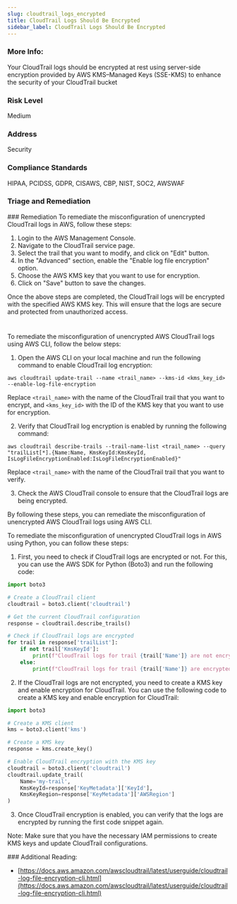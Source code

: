 ```yaml
---
slug: cloudtrail_logs_encrypted
title: CloudTrail Logs Should Be Encrypted
sidebar_label: CloudTrail Logs Should Be Encrypted
---
```


### More Info:

Your CloudTrail logs should be encrypted at rest using server-side encryption provided by AWS KMS–Managed Keys (SSE-KMS) to enhance the security of your CloudTrail bucket

### Risk Level

Medium

### Address

Security

### Compliance Standards

HIPAA, PCIDSS, GDPR, CISAWS, CBP, NIST, SOC2, AWSWAF


### Triage and Remediation
<Tabs>
<Tab title='Remediation'>
### Remediation

<AccordionGroup>
<Accordion title='Using Console' defaultOpen='true'>
To remediate the misconfiguration of unencrypted CloudTrail logs in AWS, follow these steps:

1. Login to the AWS Management Console.
2. Navigate to the CloudTrail service page.
3. Select the trail that you want to modify, and click on "Edit" button.
4. In the "Advanced" section, enable the "Enable log file encryption" option.
5. Choose the AWS KMS key that you want to use for encryption.
6. Click on "Save" button to save the changes.

Once the above steps are completed, the CloudTrail logs will be encrypted with the specified AWS KMS key. This will ensure that the logs are secure and protected from unauthorized access.

#
</Accordion>

<Accordion title='Using CLI'>
To remediate the misconfiguration of unencrypted AWS CloudTrail logs using AWS CLI, follow the below steps:

1. Open the AWS CLI on your local machine and run the following command to enable CloudTrail log encryption:

```
aws cloudtrail update-trail --name <trail_name> --kms-id <kms_key_id> --enable-log-file-encryption
```

Replace `<trail_name>` with the name of the CloudTrail trail that you want to encrypt, and `<kms_key_id>` with the ID of the KMS key that you want to use for encryption.

2. Verify that CloudTrail log encryption is enabled by running the following command:

```
aws cloudtrail describe-trails --trail-name-list <trail_name> --query "trailList[*].{Name:Name, KmsKeyId:KmsKeyId, IsLogFileEncryptionEnabled:IsLogFileEncryptionEnabled}"
```

Replace `<trail_name>` with the name of the CloudTrail trail that you want to verify.

3. Check the AWS CloudTrail console to ensure that the CloudTrail logs are being encrypted.

By following these steps, you can remediate the misconfiguration of unencrypted AWS CloudTrail logs using AWS CLI.
</Accordion>

<Accordion title='Using Python'>
To remediate the misconfiguration of unencrypted CloudTrail logs in AWS using Python, you can follow these steps:

1. First, you need to check if CloudTrail logs are encrypted or not. For this, you can use the AWS SDK for Python (Boto3) and run the following code:

```python
import boto3

# Create a CloudTrail client
cloudtrail = boto3.client('cloudtrail')

# Get the current CloudTrail configuration
response = cloudtrail.describe_trails()

# Check if CloudTrail logs are encrypted
for trail in response['trailList']:
    if not trail['KmsKeyId']:
        print(f"CloudTrail logs for trail {trail['Name']} are not encrypted.")
    else:
        print(f"CloudTrail logs for trail {trail['Name']} are encrypted with KMS key {trail['KmsKeyId']}.")
```

2. If the CloudTrail logs are not encrypted, you need to create a KMS key and enable encryption for CloudTrail. You can use the following code to create a KMS key and enable encryption for CloudTrail:

```python
import boto3

# Create a KMS client
kms = boto3.client('kms')

# Create a KMS key
response = kms.create_key()

# Enable CloudTrail encryption with the KMS key
cloudtrail = boto3.client('cloudtrail')
cloudtrail.update_trail(
    Name='my-trail',
    KmsKeyId=response['KeyMetadata']['KeyId'],
    KmsKeyRegion=response['KeyMetadata']['AWSRegion']
)
```

3. Once CloudTrail encryption is enabled, you can verify that the logs are encrypted by running the first code snippet again.

Note: Make sure that you have the necessary IAM permissions to create KMS keys and update CloudTrail configurations.
</Accordion>

</AccordionGroup>
</Tab>
</Tabs>
### Additional Reading:

- [https://docs.aws.amazon.com/awscloudtrail/latest/userguide/cloudtrail-log-file-encryption-cli.html](https://docs.aws.amazon.com/awscloudtrail/latest/userguide/cloudtrail-log-file-encryption-cli.html) 


